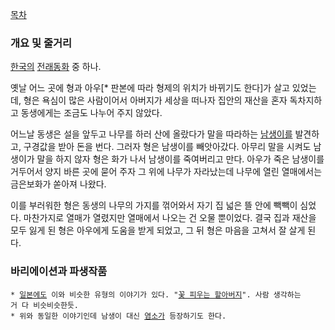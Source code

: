 [[목차]]

=== 개요 및 줄거리 ===
[[한국]]의 [[전래동화]] 중 하나.

옛날 어느 곳에 형과 아우[* 판본에 따라 형제의 위치가 바뀌기도 한다]가 살고 있었는데, 형은 욕심이 많은 사람이어서 아버지가 세상을 떠나자 집안의 재산을 혼자 독차지하고 동생에게는 조금도 나누어 주지 않았다.

어느날 동생은 설을 앞두고 나무를 하러 산에 올랐다가 말을 따라하는 [[남생이]]를 발견하고, 구경값을 받아 돈을 번다. 그러자 형은 남생이를 빼앗아갔다. 아무리 말을 시켜도 남생이가 말을 하지 않자 형은 화가 나서 남생이를 죽여버리고 만다. 아우가 죽은 남생이를 거두어서 양지 바른 곳에 묻어 주자 그 위에 나무가 자라났는데 나무에 열린 열매에서는 금은보화가 쏟아져 나왔다. 

이를 부러워한 형은 동생의 나무의 가지를 꺾어와서 자기 집 넓은 뜰 안에 빽빽이 심었다. 마찬가지로 열매가 열렸지만 열매에서 나오는 건 오물 뿐이었다. 결국 집과 재산을 모두 잃게 된 형은 아우에게 도움을 받게 되었고, 그 뒤 형은 마음을 고쳐서 잘 살게 된다.

=== 바리에이션과 파생작품 ===
 * [[일본]]에도 이와 비슷한 유형의 이야기가 있다. "[[꽃 피우는 할아버지]]". 사람 생각하는거 다 비슷비슷한듯.
 * 위와 동일한 이야기인데 남생이 대신 [[염소]]가 등장하기도 한다.
